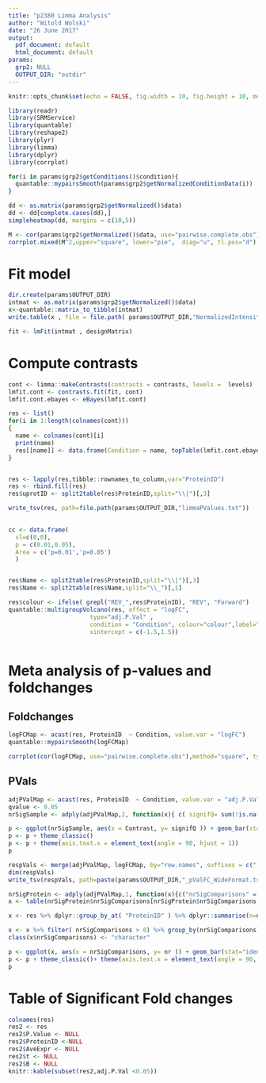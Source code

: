 ```yaml
---
title: "p2380 Limma Analysis"
author: "Witold Wolski"
date: "26 June 2017"
output:
  pdf_document: default
  html_document: default
params:
  grp2: NULL
  OUTPUT_DIR: "outdir"
---
```


```r
knitr::opts_chunk$set(echo = FALSE, fig.width = 10, fig.height = 10, message = FALSE)
```



```r
library(readr)
library(SRMService)
library(quantable)
library(reshape2)
library(plyr)
library(limma)
library(dplyr)
library(corrplot)

```



```r
for(i in params$grp2$getConditions()$condition){
  quantable::mypairsSmooth(params$grp2$getNormalizedConditionData(i))
}

```



```r
dd <- as.matrix(params$grp2$getNormalized()$data)
dd <- dd[complete.cases(dd),]
simpleheatmap(dd, margins = c(10,5))

```



```r
M <- cor(params$grp2$getNormalized()$data, use="pairwise.complete.obs")
corrplot.mixed(M^2,upper="square", lower="pie",  diag="u", tl.pos="d")

```


# Fit model

```r
dir.create(params$OUTPUT_DIR)
intmat <- as.matrix(params$grp2$getNormalized()$data)
x<-quantable::matrix_to_tibble(intmat)
write.table(x , file = file.path( params$OUTPUT_DIR,"NormalizedIntensities.txt") )

fit <- lmFit(intmat , designMatrix)

```

# Compute contrasts

```r

cont <- limma::makeContrasts(contrasts = contrasts, levels =  levels)
lmfit.cont <- contrasts.fit(fit, cont)
lmfit.cont.ebayes <- eBayes(lmfit.cont)

res <- list()
for(i in 1:length(colnames(cont)))
{
  name <- colnames(cont)[i]
  print(name)
  res[[name]] <- data.frame(Condition = name, topTable(lmfit.cont.ebayes, coef=name, number=Inf))
}


res <- lapply(res,tibble::rownames_to_column,var="ProteinID")
res <- rbind.fill(res)
res$uprotID <- split2table(res$ProteinID,split="\\|")[,3]

write_tsv(res, path=file.path(params$OUTPUT_DIR,"limmaPValues.txt"))
          
```



```r

cc <- data.frame(
  sl=c(0,0),
  p = c(0.01,0.05), 
  Area = c('p=0.01','p=0.05')
  )


res$Name <- split2table(res$ProteinID,split="\\|")[,3]
res$Name <- split2table(res$Name,split="\\_")[,1]

res$colour <- ifelse( grepl("REV_",res$ProteinID), "REV", "Forward")
quantable::multigroupVolcano(res, effect = "logFC",
                       type="adj.P.Val" ,
                       condition = "Condition", colour="colour",label="Name",
                       xintercept = c(-1.5,1.5))



```

# Meta analysis of p-values and foldchanges


## Foldchanges

```r
logFCMap <- acast(res, ProteinID  ~ Condition, value.var = "logFC")
quantable::mypairsSmooth(logFCMap)

```


```r
corrplot(cor(logFCMap, use="pairwise.complete.obs"),method="square", type="upper",  diag=TRUE, tl.pos="d")

```


## PVals


```r
adjPValMap <- acast(res, ProteinID  ~ Condition, value.var = "adj.P.Val", sep=".")
qvalue <- 0.05
nrSigSample <- adply(adjPValMap,2, function(x){ c( signifQ= sum(!is.na(x) & x <qvalue))},.id="Contrast")

p <- ggplot(nrSigSample, aes(x = Contrast, y= signifQ )) + geom_bar(stat="identity") 
p <- p + theme_classic()
p <- p + theme(axis.text.x = element_text(angle = 90, hjust = 1))
p

```


```r

respVals <- merge(adjPValMap, logFCMap, by="row.names", suffixes = c(".adjPVal", ".log2FC"))
dim(respVals)
write_tsv(respVals, path=paste(params$OUTPUT_DIR,"_pValFC_WideFormat.txt", sep=""))

```


```r
nrSigProtein <- adply(adjPValMap,1, function(x){c("nrSigComparisons" = sum( !is.na(x) & x  < qvalue))}, .id="proteinID")
x <- table(nrSigProtein$nrSigComparisons[nrSigProtein$nrSigComparisons > 0])

x <- res %>% dplyr::group_by_at( "ProteinID" ) %>% dplyr::summarise(n=n(),nrSigComparisons = sum(!is.na(adj.P.Val) & adj.P.Val <qvalue)) 

x <- x %>% filter( nrSigComparisons > 0) %>% group_by(nrSigComparisons) %>% dplyr::summarize(nr = n())
class(x$nrSigComparisons) <- "character"

p <- ggplot(x, aes(x = nrSigComparisons, y= nr )) + geom_bar(stat="identity") 
p <- p + theme_classic()+ theme(axis.text.x = element_text(angle = 90, hjust = 1))
p

```


\newpage

# Table of Significant Fold changes

```r
colnames(res)
res2 <- res
res2$P.Value <- NULL
res2$ProteinID <-NULL
res2$AveExpr <- NULL
res2$t <- NULL
res2$B <- NULL
knitr::kable(subset(res2,adj.P.Val <0.05))

```
